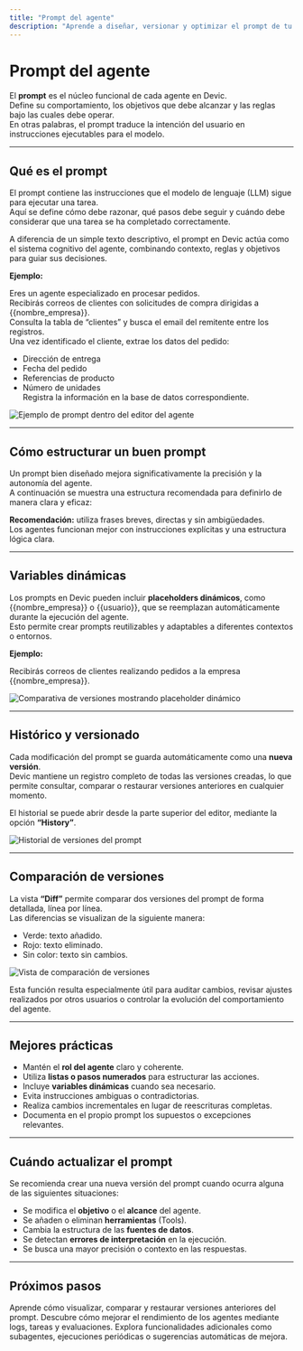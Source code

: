 ```yaml
---
title: "Prompt del agente"
description: "Aprende a diseñar, versionar y optimizar el prompt de tu agente en Devic"
---
```


# Prompt del agente

El **prompt** es el núcleo funcional de cada agente en Devic.  
Define su comportamiento, los objetivos que debe alcanzar y las reglas bajo las cuales debe operar.  
En otras palabras, el prompt traduce la intención del usuario en instrucciones ejecutables para el modelo.

---

## Qué es el prompt

El prompt contiene las instrucciones que el modelo de lenguaje (LLM) sigue para ejecutar una tarea.  
Aquí se define cómo debe razonar, qué pasos debe seguir y cuándo debe considerar que una tarea se ha completado correctamente.

A diferencia de un simple texto descriptivo, el prompt en Devic actúa como el sistema cognitivo del agente, combinando contexto, reglas y objetivos para guiar sus decisiones.

**Ejemplo:**

Eres un agente especializado en procesar pedidos.  
Recibirás correos de clientes con solicitudes de compra dirigidas a {{nombre_empresa}}.  
Consulta la tabla de “clientes” y busca el email del remitente entre los registros.  
Una vez identificado el cliente, extrae los datos del pedido:  
- Dirección de entrega  
- Fecha del pedido  
- Referencias de producto  
- Número de unidades  
Registra la información en la base de datos correspondiente.

![Ejemplo de prompt dentro del editor del agente](c6d39594-8fbc-4876-929a-802d02aa0aca.png)

---

## Cómo estructurar un buen prompt

Un prompt bien diseñado mejora significativamente la precisión y la autonomía del agente.  
A continuación se muestra una estructura recomendada para definirlo de manera clara y eficaz:


**Recomendación:** utiliza frases breves, directas y sin ambigüedades.  
Los agentes funcionan mejor con instrucciones explícitas y una estructura lógica clara.

---

## Variables dinámicas

Los prompts en Devic pueden incluir **placeholders dinámicos**, como {{nombre_empresa}} o {{usuario}}, que se reemplazan automáticamente durante la ejecución del agente.  
Esto permite crear prompts reutilizables y adaptables a diferentes contextos o entornos.

**Ejemplo:**

Recibirás correos de clientes realizando pedidos a la empresa {{nombre_empresa}}.

![Comparativa de versiones mostrando placeholder dinámico](0847533b-9123-4b63-b98b-6f0629af0e62.png)

---

## Histórico y versionado

Cada modificación del prompt se guarda automáticamente como una **nueva versión**.  
Devic mantiene un registro completo de todas las versiones creadas, lo que permite consultar, comparar o restaurar versiones anteriores en cualquier momento.

El historial se puede abrir desde la parte superior del editor, mediante la opción **“History”**.

![Historial de versiones del prompt](cff0c803-10f9-43e7-8701-8d2f8b9d5ac3.png)

---

## Comparación de versiones

La vista **“Diff”** permite comparar dos versiones del prompt de forma detallada, línea por línea.  
Las diferencias se visualizan de la siguiente manera:

- Verde: texto añadido.  
- Rojo: texto eliminado.  
- Sin color: texto sin cambios.

![Vista de comparación de versiones](0847533b-9123-4b63-b98b-6f0629af0e62.png)

Esta función resulta especialmente útil para auditar cambios, revisar ajustes realizados por otros usuarios o controlar la evolución del comportamiento del agente.

---

## Mejores prácticas

- Mantén el **rol del agente** claro y coherente.  
- Utiliza **listas o pasos numerados** para estructurar las acciones.  
- Incluye **variables dinámicas** cuando sea necesario.  
- Evita instrucciones ambiguas o contradictorias.  
- Realiza cambios incrementales en lugar de reescrituras completas.  
- Documenta en el propio prompt los supuestos o excepciones relevantes.

---

## Cuándo actualizar el prompt

Se recomienda crear una nueva versión del prompt cuando ocurra alguna de las siguientes situaciones:

- Se modifica el **objetivo** o el **alcance** del agente.  
- Se añaden o eliminan **herramientas** (Tools).  
- Cambia la estructura de las **fuentes de datos**.  
- Se detectan **errores de interpretación** en la ejecución.  
- Se busca una mayor precisión o contexto en las respuestas.

---

## Próximos pasos

<CardGroup cols={2}>
  <Card title="Histórico y versionado" icon="history" href="./historico-prompts">
    Aprende cómo visualizar, comparar y restaurar versiones anteriores del prompt.
  </Card>
  <Card title="Optimización continua" icon="activity" href="./optimizacion">
    Descubre cómo mejorar el rendimiento de los agentes mediante logs, tareas y evaluaciones.
  </Card>
  <Card title="Configuración avanzada" icon="settings" href="./opciones">
    Explora funcionalidades adicionales como subagentes, ejecuciones periódicas o sugerencias automáticas de mejora.
  </Card>
</CardGroup>
